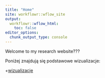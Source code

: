 ```yaml
---
title: "Home"
site: workflowr::wflow_site
output:
  workflowr::wflow_html:
    toc: false
editor_options:
  chunk_output_type: console
---
```


Welcome to my research website???

Poniżej znajdują się podstawowe wizualizacje:

+[wizualizacje](wizualizacje.html)